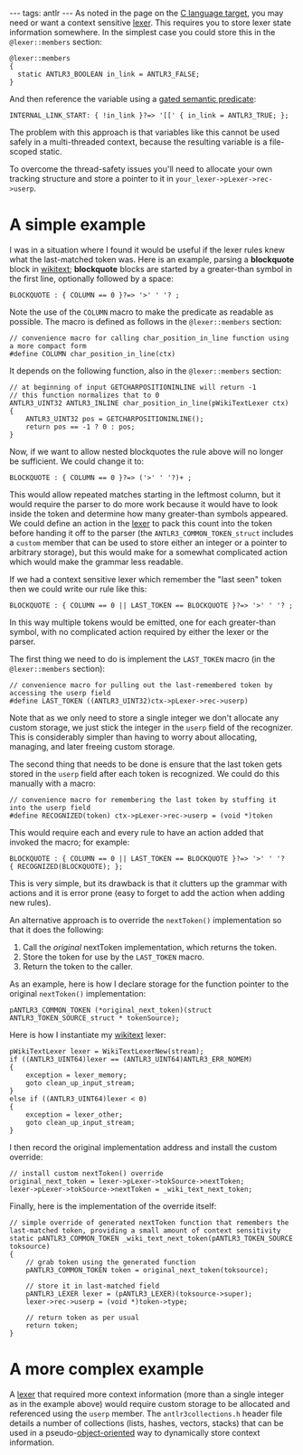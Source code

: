 ---
tags: antlr
---
As noted in the page on the [[C language target]], you may need or want a context sensitive [[lexer]]. This requires you to store lexer state information somewhere. In the simplest case you could store this in the <tt>@lexer::members</tt> section:

<pre>@lexer::members
{
  static ANTLR3_BOOLEAN in_link = ANTLR3_FALSE;
}</pre>

And then reference the variable using a [[gated semantic predicate]]:

<pre>INTERNAL_LINK_START: { !in_link }?=> '[[' { in_link = ANTLR3_TRUE; };</pre>

The problem with this approach is that variables like this cannot be used safely in a multi-threaded context, because the resulting variable is a file-scoped static.

To overcome the thread-safety issues you'll need to allocate your own tracking structure and store a pointer to it in <tt>your_lexer->pLexer->rec->userp</tt>.

= A simple example =

I was in a situation where I found it would be useful if the lexer rules knew what the last-matched token was. Here is an example, parsing a '''blockquote''' block in [[wikitext]]; '''blockquote''' blocks are started by a greater-than symbol in the first line, optionally followed by a space:

<pre>BLOCKQUOTE : { COLUMN == 0 }?=> '>' ' '? ;</pre>

Note the use of the <tt>COLUMN</tt> macro to make the predicate as readable as possible. The macro is defined as follows in the <tt>@lexer::members</tt> section:

<pre>// convenience macro for calling char_position_in_line function using a more compact form
#define COLUMN char_position_in_line(ctx)</pre>

It depends on the following function, also in the <tt>@lexer::members</tt> section:

<pre>// at beginning of input GETCHARPOSITIONINLINE will return -1
// this function normalizes that to 0
ANTLR3_UINT32 ANTLR3_INLINE char_position_in_line(pWikiTextLexer ctx)
{
    ANTLR3_UINT32 pos = GETCHARPOSITIONINLINE();
    return pos == -1 ? 0 : pos;
}</pre>

Now, if we want to allow nested blockquotes the rule above will no longer be sufficient. We could change it to:

<pre>BLOCKQUOTE : { COLUMN == 0 }?=> ('>' ' '?)+ ;</pre>

This would allow repeated matches starting in the leftmost column, but it would require the parser to do more work because it would have to look inside the token and determine how many greater-than symbols appeared. We could define an action in the [[lexer]] to pack this count into the token before handing it off to the parser (the <tt>ANTLR3_COMMON_TOKEN_struct</tt> includes a <tt>custom</tt> member that can be used to store either an integer or a pointer to arbitrary storage), but this would make for a somewhat complicated action which would make the grammar less readable.

If we had a context sensitive lexer which remember the "last seen" token then we could write our rule like this:

<pre>BLOCKQUOTE : { COLUMN == 0 || LAST_TOKEN == BLOCKQUOTE }?=> '>' ' '? ;</pre>

In this way multiple tokens would be emitted, one for each greater-than symbol, with no complicated action required by either the lexer or the parser.

The first thing we need to do is implement the <tt>LAST_TOKEN</tt> macro (in the <tt>@lexer::members</tt> section):

<pre>// convenience macro for pulling out the last-remembered token by accessing the userp field
#define LAST_TOKEN ((ANTLR3_UINT32)ctx->pLexer->rec->userp)</pre>

Note that as we only need to store a single integer we don't allocate any custom storage, we just stick the integer in the <tt>userp</tt> field of the recognizer. This is considerably simpler than having to worry about allocating, managing, and later freeing custom storage.

The second thing that needs to be done is ensure that the last token gets stored in the <tt>userp</tt> field after each token is recognized. We could do this manually with a macro:

<pre>// convenience macro for remembering the last token by stuffing it into the userp field
#define RECOGNIZED(token) ctx->pLexer->rec->userp = (void *)token</pre>

This would require each and every rule to have an action added that invoked the macro; for example:

<pre>BLOCKQUOTE : { COLUMN == 0 || LAST_TOKEN == BLOCKQUOTE }?=> '>' ' '? { RECOGNIZED(BLOCKQUOTE); };</pre>

This is very simple, but its drawback is that it clutters up the grammar with actions and it is error prone (easy to forget to add the action when adding new rules).

An alternative approach is to override the <tt>nextToken()</tt> implementation so that it does the following:

# Call the ''original'' nextToken implementation, which returns the token.
# Store the token for use by the <tt>LAST_TOKEN</tt> macro.
# Return the token to the caller.

As an example, here is how I declare storage for the function pointer to the original <tt>nextToken()</tt> implementation:

<pre>pANTLR3_COMMON_TOKEN (*original_next_token)(struct ANTLR3_TOKEN_SOURCE_struct * tokenSource);</pre>

Here is how I instantiate my [[wikitext]] lexer:

<pre>pWikiTextLexer lexer = WikiTextLexerNew(stream);
if ((ANTLR3_UINT64)lexer == (ANTLR3_UINT64)ANTLR3_ERR_NOMEM)
{
    exception = lexer_memory;
    goto clean_up_input_stream;
}
else if ((ANTLR3_UINT64)lexer < 0)
{
    exception = lexer_other;
    goto clean_up_input_stream;
}</pre>

I then record the original implementation address and install the custom override:

<pre>// install custom nextToken() override
original_next_token = lexer->pLexer->tokSource->nextToken;
lexer->pLexer->tokSource->nextToken = _wiki_text_next_token;</pre>

Finally, here is the implementation of the override itself:

<pre>// simple override of generated nextToken function that remembers the last-matched token, providing a small amount of context sensitivity
static pANTLR3_COMMON_TOKEN _wiki_text_next_token(pANTLR3_TOKEN_SOURCE toksource)
{
    // grab token using the generated function
    pANTLR3_COMMON_TOKEN token = original_next_token(toksource);
    
    // store it in last-matched field
    pANTLR3_LEXER lexer = (pANTLR3_LEXER)(toksource->super);
    lexer->rec->userp = (void *)token->type;
    
    // return token as per usual
    return token;
}</pre>

= A more complex example =

A [[lexer]] that required more context information (more than a single integer as in the example above) would require custom storage to be allocated and referenced using the <tt>userp</tt> member. The <tt>antlr3collections.h</tt> header file details a number of collections (lists, hashes, vectors, stacks) that can be used in a pseudo-[[object-oriented]] way to dynamically store context information.
